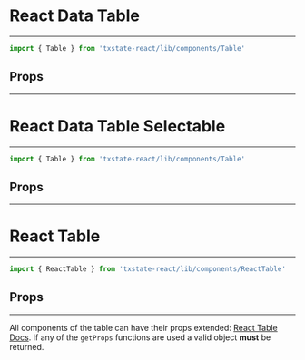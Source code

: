 
<Meta title='Components|Table' component={Table} />

# React Data Table
---
```jsx
import { Table } from 'txstate-react/lib/components/Table'
```
## Props
---
<Props of={Table} />

<Preview>
  <Story name='simple table'>
    <TableExample />
  </Story>
</Preview>

# React Data Table Selectable
---
```jsx
import { Table } from 'txstate-react/lib/components/Table'
```
## Props
---
<Props of={Table} />

<Preview>
  <Story name='selectable table'>
    <TableSelectable />
  </Story>
</Preview>

# React Table
---
```jsx
import { ReactTable } from 'txstate-react/lib/components/ReactTable'
```
## Props
---

All components of the table can have their props extended: [React Table Docs](https://www.npmjs.com/package/react-table#js-styles).
If any of the `getProps` functions are used a valid object **must** be returned.

<Props of={ReactTable} />

<Preview>
  <Story name='react table'>
    <ReactTableExample />
  </Story>
</Preview>

